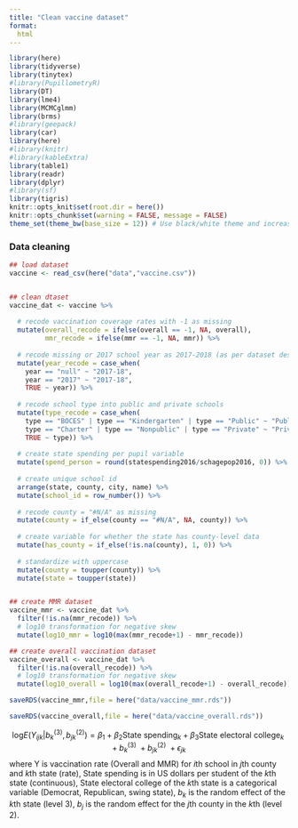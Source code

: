 ```yaml
---
title: "Clean vaccine dataset"
format:
  html
---
```


```r
library(here)
library(tidyverse)
library(tinytex)
#library(PupillometryR)
library(DT)
library(lme4)
library(MCMCglmm)
library(brms)
#library(geepack)
library(car)
library(here)
#library(knitr)
#library(kableExtra)
library(table1)
library(readr)
library(dplyr)
#library(sf)
library(tigris)
knitr::opts_knit$set(root.dir = here())
knitr::opts_chunk$set(warning = FALSE, message = FALSE)
theme_set(theme_bw(base_size = 12)) # Use black/white theme and increase font size for all ggplot figures

```

### Data cleaning

```r

## load dataset
vaccine <- read_csv(here("data","vaccine.csv"))


## clean dtaset
vaccine_dat <- vaccine %>% 
  
  # recode vaccination coverage rates with -1 as missing
  mutate(overall_recode = ifelse(overall == -1, NA, overall),
         mmr_recode = ifelse(mmr == -1, NA, mmr)) %>%   
  
  # recode missing or 2017 school year as 2017-2018 (as per dataset description)
  mutate(year_recode = case_when(
    year == "null" ~ "2017-18",
    year == "2017" ~ "2017-18",
    TRUE ~ year)) %>%
  
  # recode school type into public and private schools
  mutate(type_recode = case_when(
    type == "BOCES" | type == "Kindergarten" | type == "Public" ~ "Public",
    type == "Charter" | type == "Nonpublic" | type == "Private" ~ "Private",
    TRUE ~ type)) %>%
  
  # create state spending per pupil variable
  mutate(spend_person = round(statespending2016/schagepop2016, 0)) %>%
  
  # create unique school id
  arrange(state, county, city, name) %>%
  mutate(school_id = row_number()) %>%
  
  # recode county = "#N/A" as missing
  mutate(county = if_else(county == "#N/A", NA, county)) %>%  
  
  # create variable for whether the state has county-level data
  mutate(has_county = if_else(!is.na(county), 1, 0)) %>%
  
  # standardize with uppercase
  mutate(county = toupper(county)) %>%
  mutate(state = toupper(state))


## create MMR dataset
vaccine_mmr <- vaccine_dat %>%
  filter(!is.na(mmr_recode)) %>%
  # log10 transformation for negative skew
  mutate(log10_mmr = log10(max(mmr_recode+1) - mmr_recode))

## create overall vaccination dataset
vaccine_overall <- vaccine_dat %>%
  filter(!is.na(overall_recode)) %>%
  # log10 transformation for negative skew
  mutate(log10_overall = log10(max(overall_recode+1) - overall_recode))

saveRDS(vaccine_mmr,file = here("data/vaccine_mmr.rds"))

saveRDS(vaccine_overall,file = here("data/vaccine_overall.rds"))


```




$$
\text{log}E(Y_{ijk}|b^{(3)}_{k},b^{(2)}_{jk}) = \beta_{1} + \beta_{2}\text{State spending}_k + \beta_{3}\text{State electoral college}_k + {b}^{(3)}_k\ + {b}^{(2)}_{jk}\ +\epsilon_{jk}
$$
where Y is vaccination rate (Overall and MMR) for *i*th school in *j*th county and *k*th state (rate),
State spending is in US dollars per student of the *k*th state (continuous),
State electoral college of the *k*th state is a categorical variable (Democrat, Republican, swing state),
${b}_k$ is the random effect of the *k*th state (level 3),
${b}_j$ is the random effect for the *j*th county in the *k*th (level 2).

